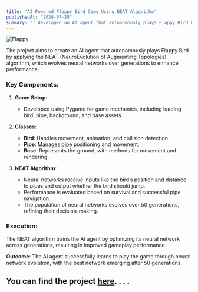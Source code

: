 ```yaml
---
title: 'AI-Powered Flappy Bird Game Using NEAT Algorithm'
publishedAt: "2024-07-28"
summary: "I developed an AI agent that autonomously plays Flappy Bird by applying the NEAT (NeuroEvolution of Augmenting Topologies) algorithm, which evolves neural networks over generations to enhance performance."
---
```


![Flappy](/blogpics/Flappy3D.webp)


The project aims to create an AI agent that autonomously plays Flappy Bird by applying the NEAT (NeuroEvolution of Augmenting Topologies) algorithm, which evolves neural networks over generations to enhance performance.

### Key Components:

1. **Game Setup**: 
   - Developed using Pygame for game mechanics, including loading bird, pipe, background, and base assets.

2. **Classes**:
   - **Bird**: Handles movement, animation, and collision detection.
   - **Pipe**: Manages pipe positioning and movement.
   - **Base**: Represents the ground, with methods for movement and rendering.

3. **NEAT Algorithm**:
   - Neural networks receive inputs like the bird’s position and distance to pipes and output whether the bird should jump.
   - Performance is evaluated based on survival and successful pipe navigation.
   - The population of neural networks evolves over 50 generations, refining their decision-making.

### Execution:
The NEAT algorithm trains the AI agent by optimizing its neural network across generations, resulting in improved gameplay performance.

**Outcome**: The AI agent successfully learns to play the game through neural network evolution, with the best network emerging after 50 generations. 

You can find the project [here](https://github.com/sourish-ml/AI-Powered-Flappy-Bird-Game-Using-NEAT-Algorithm).
.
.
.
---